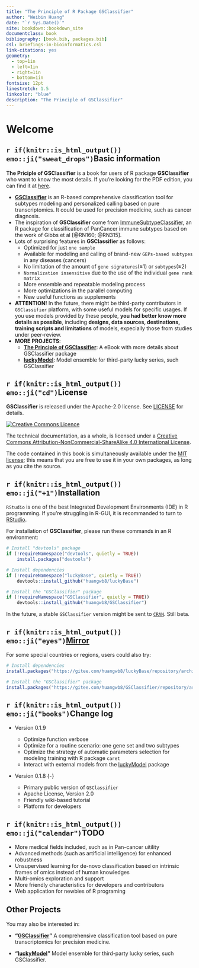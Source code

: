 ```yaml
--- 
title: "The Principle of R Package GSClassifier"
author: "Weibin Huang"
date: "`r Sys.Date()`"
site: bookdown::bookdown_site
documentclass: book
bibliography: [book.bib, packages.bib]
csl: briefings-in-bioinformatics.csl
link-citations: yes
geometry:
  - top=1in
  - left=1in
  - right=1in
  - bottom=1in
fontsize: 12pt
linestretch: 1.5
linkcolor: "blue"
description: "The Principle of GSClassifier"
---
```


# Welcome {-}

<!--

[GSClassifier](https://github.com/huangwb8/GSClassifier) is an R package for modeling and identification of Gene Expression Profiles (GEPs) subtypes. The detail of **GSClassifier** package usage had been demonstrated in [Github WiKi](https://github.com/huangwb8/GSClassifier/wiki). Here, we propose to introduce the principle of GSClassifier, including flowchart, **top scoring pairs (TSP)** algorithm, and batch effect control. 

emoji: https://github.com/rstudio/blogdown/issues/171

-->


## `r if(knitr::is_html_output()) emo::ji("sweat_drops")`Basic information {-}

**The Priciple of GSClassifier** is a book for users of R package **GSClassifier** who want to know the most details. If you're looking for the PDF edition, you can find it at <a rel="pdf" href="https://github.com/huangwb8/GSClassifier.principle/blob/master/docs/GSClassifier.principle.pdf">here</a>.

+ [**GSClassifier**](https://github.com/huangwb8/GSClassifier) is an R-based comprehensive classification tool for subtypes modeling and personalized calling based on pure transcriptomics. It could be used for precision medicine, such as cancer diagnosis.
+ The inspiration of **GSClassifier** come from [ImmuneSubtypeClassifier](https://github.com/CRI-iAtlas/ImmuneSubtypeClassifier), an R package for classification of PanCancer immune subtypes based on the work of Gibbs et al [@RN160; @RN315].
+ Lots of surprising features in **GSClassifier** as follows: 
  + Optimized for just `one sample`
  + Available for modeling and calling of brand-new `GEPs-based subtypes` in any diseases (cancers)
  + No limitation of the amount of `gene signatures`(≥1) or `subtypes`(≥2)
  + `Normalization insensitive` due to the use of  the individual `gene rank matrix`
  + More ensemble and repeatable modeling process
  + More optimizations in the parallel computing
  + New useful functions as supplements
+ **ATTENTION!** In the future, there might be third-party contributors in `GSClassifier` platform, with some useful models for specific usages. If you use models provided by these people, **you had better know more details as possible**, including **designs, data sources, destinations, training scripts and limitations** of models, expecially those from studies under peer-review.
+ **MORE PROJECTS**:
  + [**The Principle of GSClassifier**](https://huangwb8.github.io/GSClassifier.principle/): A eBook with more details about GSClassifier package
  + [**luckyModel**](https://github.com/huangwb8/luckyModel): Model ensemble for third-party lucky series, such GSClassifier
  

## `r if(knitr::is_html_output()) emo::ji("cd")`License {-}

**GSClassifier** is released under the Apache-2.0 license. See [LICENSE](https://github.com/huangwb8/GSClassifier/blob/master/license.txt) for details.

<a rel="license" href="http://creativecommons.org/licenses/by-nc-sa/4.0/"><img alt="Creative Commons Licence" style="border-width:0" src="https://i.creativecommons.org/l/by-nc-sa/4.0/88x31.png" /></a>

The technical documentation, as a whole, is licensed under a <a rel="license" href="http://creativecommons.org/licenses/by-nc-sa/4.0/">Creative Commons Attribution-NonCommercial-ShareAlike 4.0 International License</a>.

The code contained in this book is simultaneously available under the [MIT license](https://opensource.org/licenses/MIT); this means that you are free to use it in your own packages, as long as you cite the source.

## `r if(knitr::is_html_output()) emo::ji("+1")`Installation {-}

`RStudio` is one of the best Integrated Development Environments (IDE) in R programming. If you're struggling in R-GUI, it is recommanded to turn to [RStudio](https://www.rstudio.com/).

For installation of **GSClassifier**, please run these commands in an R environment: 

```R
# Install "devtools" package
if (!requireNamespace("devtools", quietly = TRUE))
    install.packages("devtools")

# Install dependencies
if (!requireNamespace("luckyBase", quietly = TRUE))
    devtools::install_github("huangwb8/luckyBase")

# Install the "GSClassifier" package
if (!requireNamespace("GSClassifier", quietly = TRUE))
    devtools::install_github("huangwb8/GSClassifier")
```

In the future, a stable `GSClassifier` version might be sent to [`CRAN`](https://cran.r-project.org/). Still beta.


## `r if(knitr::is_html_output()) emo::ji("eyes")`[Mirror](https://gitee.com/huangwb8/GSClassifier) {-}

For some special countries or regions, users could also try:

```R
# Install dependencies
install.packages("https://gitee.com/huangwb8/luckyBase/repository/archive/Primary?format=tar.gz", repos=NULL, method="libcurl")

# Install the "GSClassifier" package
install.packages("https://gitee.com/huangwb8/GSClassifier/repository/archive/Primary?format=tar.gz", repos=NULL, method="libcurl")
```

## `r if(knitr::is_html_output()) emo::ji("books")`Change log {-}

+ Version 0.1.9

  + Optimize function verbose
  + Optimize for a routine scenario: one gene set and two subtypes
  + Optimize the strategy of automatic parameters selection for modeling training with R package `caret`
  + Interact with external models from the [luckyModel](https://github.com/huangwb8/luckyModel) package

+ Version 0.1.8 {-}

  + Primary public version of `GSClassifier`
  + Apache License, Version 2.0
  + Friendly wiki-based tutorial
  + Platform for developers

## `r if(knitr::is_html_output()) emo::ji("calendar")`TODO {-}

+ More medical fields included, such as in Pan-cancer uitility
+ Advanced methods (such as artificial intelligence) for enhanced robustness
+ Unsupervised learning for de-novo classification based on intrinsic frames of omics instead of human knowledges
+ Multi-omics exploration and support
+ More friendly characteristics for developers and contributors
+ Web application for newbies of R programing

## Other Projects {-}

You may also be interested in:

* __"[GSClassifier](https://github.com/huangwb8/GSClassifier)"__ A comprehensive classification tool based on pure transcriptomics for precision medicine.

* __"[luckyModel](https://github.com/huangwb8/luckyModel)"__ Model ensemble for third-party lucky series, such GSClassifier.
